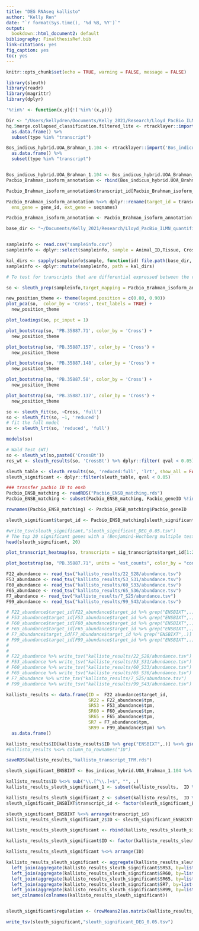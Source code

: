 ```yaml
---
title: "DEG RNAseq kallisto"
author: "Kelly Ren"
date: "`r format(Sys.time(), '%d %B, %Y')`"
output:
  bookdown::html_document2: default
bibliography: FinalthesisRef.bib
link-citations: yes
fig_caption: yes
toc: yes
---
```


```r
knitr::opts_chunk$set(echo = TRUE, warning = FALSE, message = FALSE)
```

```r
library(sleuth)
library(readr)
library(magrittr)
library(dplyr)

'%!in%' <- function(x,y){!('%in%'(x,y))}
```

```r
Dir <- "/Users/kellydren/Documents/Kelly_2021/Research/Lloyd_PacBio_ILMN_quantification/Raw_data/map_to_brahman/post-SQANTI-filter/"
hq.5merge.collapsed_classification.filtered_lite <- rtracklayer::import(file.path(Dir,"hq.5merge.collapsed_classification.filtered_lite.gtf")) %>% 
  as.data.frame() %>% 
  subset(type %in% "transcript")

Bos_indicus_hybrid.UOA_Brahman_1.104 <- rtracklayer::import('Bos_indicus_hybrid.UOA_Brahman_1.104.gtf') %>% 
  as.data.frame() %>% 
  subset(type %in% "transcript")


Bos_indicus_hybrid.UOA_Brahman_1.104 <- Bos_indicus_hybrid.UOA_Brahman_1.104[,colnames(hq.5merge.collapsed_classification.filtered_lite)]
Pacbio_Brahman_isoform_annotation <- rbind(Bos_indicus_hybrid.UOA_Brahman_1.104,hq.5merge.collapsed_classification.filtered_lite)

Pacbio_Brahman_isoform_annotation$transcript_id[Pacbio_Brahman_isoform_annotation$transcript_id %>% grep("ENSBIXT",.)] <- paste0(Pacbio_Brahman_isoform_annotation$transcript_id[Pacbio_Brahman_isoform_annotation$transcript_id %>% grep("ENSBIXT",.)],".1")
```


```r
Pacbio_Brahman_isoform_annotation %<>% dplyr::rename(target_id = transcript_id,
  ens_gene = gene_id, ext_gene = seqnames)

Pacbio_Brahman_isoform_annotation <- Pacbio_Brahman_isoform_annotation[,c("target_id","ens_gene","type","ext_gene")]
```


```r
base_dir <- "~/Documents/Kelly_2021/Research/Lloyd_PacBio_ILMN_quantification/Lloyd_RNAseq_cattle_R/kallisto_results"


sampleinfo <- read.csv("sampleinfo.csv")
sampleinfo <- dplyr::select(sampleinfo, sample = Animal_ID,Tissue, Cross)

kal_dirs <- sapply(sampleinfo$sample, function(id) file.path(base_dir, id, "abundance.h5"))
sampleinfo <- dplyr::mutate(sampleinfo, path = kal_dirs)

# To test for transcripts that are differential expressed between the conditions, sleuth performs a second fit to a “reduced” model that presumes abundances are equal in the *two conditions*. To identify differential expressed transcripts sleuth will then identify transcripts with a significantly better fit with the “full” model.

so <- sleuth_prep(sampleinfo,target_mapping = Pacbio_Brahman_isoform_annotation, aggregation_column = 'ens_gene', extra_bootstrap_summary = TRUE, ~Cross)

new_position_theme <- theme(legend.position = c(0.80, 0.90))
plot_pca(so,  color_by = 'Cross', text_labels = TRUE) +
  new_position_theme

plot_loadings(so, pc_input = 1)
```

```r
plot_bootstrap(so, 'PB.35887.71', color_by = 'Cross') +
  new_position_theme
```
```r
plot_bootstrap(so, 'PB.35887.157', color_by = 'Cross') +
  new_position_theme
```
```r
plot_bootstrap(so, 'PB.35887.148', color_by = 'Cross') +
  new_position_theme
```
```r
plot_bootstrap(so, 'PB.35887.58', color_by = 'Cross') +
  new_position_theme
```

```r
plot_bootstrap(so, 'PB.35887.137', color_by = 'Cross') +
  new_position_theme
```


```r
so <- sleuth_fit(so, ~Cross, 'full')
so <- sleuth_fit(so, ~1, 'reduced')
# fit the full model
so <- sleuth_lrt(so, 'reduced', 'full')

models(so)
```

```r
# Wald Test (WT) 
so <- sleuth_wt(so,paste0('CrossBt'))
res_wt <- sleuth_results(so, 'CrossBt') %>% dplyr::filter( qval < 0.05)
```

```r
sleuth_table <- sleuth_results(so, 'reduced:full', 'lrt', show_all = FALSE)
sleuth_significant <- dplyr::filter(sleuth_table, qval < 0.05)
```


```r
### transfer pacbio ID to ensb
Pacbio_ENSB_matching <- readRDS("Pacbio_ENSB_matching.rds") 
Pacbio_ENSB_matching <- subset(Pacbio_ENSB_matching, Pacbio_geneID %!in% Pacbio_ENSB_matching$Pacbio_geneID[duplicated(Pacbio_ENSB_matching$Pacbio_geneID)]) %>% arrange(Pacbio_geneID)

rownames(Pacbio_ENSB_matching) <- Pacbio_ENSB_matching$Pacbio_geneID

sleuth_significant$target_id <- Pacbio_ENSB_matching[sleuth_significant$target_id,]$associated_gene

#write_tsv(sleuth_significant,"sleuth_significant_DEG_0.05.tsv")
# The top 20 significant genes with a (Benjamini-Hochberg multiple testing corrected) q-value <= 0.05.
head(sleuth_significant, 20)
```
```r
plot_transcript_heatmap(so, transcripts = sig_transcripts$target_id[1:20])
```

```r
plot_bootstrap(so, "PB.35887.71", units = "est_counts", color_by = "condition")
```


```r
F22_abundance <- read_tsv("kallisto_results/22_S28/abundance.tsv")
F53_abundance <- read_tsv("kallisto_results/53_S31/abundance.tsv")
F60_abundance <- read_tsv("kallisto_results/60_S33/abundance.tsv")
F65_abundance <- read_tsv("kallisto_results/65_S36/abundance.tsv")
F7_abundance <- read_tsv("kallisto_results/7_S25/abundance.tsv")
F99_abundance <- read_tsv("kallisto_results/99_S43/abundance.tsv")
```

```r
# F22_abundance$target_id[F22_abundance$target_id %>% grep("ENSBIXT",.)] %<>% gsub("\\..*","",.)
# F53_abundance$target_id[F53_abundance$target_id %>% grep("ENSBIXT",.)] %<>% gsub("\\..*","",.)
# F60_abundance$target_id[F60_abundance$target_id %>% grep("ENSBIXT",.)] %<>% gsub("\\..*","",.)
# F65_abundance$target_id[F65_abundance$target_id %>% grep("ENSBIXT",.)] %<>% gsub("\\..*","",.)
# F7_abundance$target_id[F7_abundance$target_id %>% grep("ENSBIXT",.)] %<>% gsub("\\..*","",.)
# F99_abundance$target_id[F99_abundance$target_id %>% grep("ENSBIXT",.)] %<>% gsub("\\..*","",.)
# 
# 
# F22_abundance %>% write_tsv("kallisto_results/22_S28/abundance.tsv")
# F53_abundance %>% write_tsv("kallisto_results/53_S31/abundance.tsv")
# F60_abundance %>% write_tsv("kallisto_results/60_S33/abundance.tsv")
# F65_abundance %>% write_tsv("kallisto_results/65_S36/abundance.tsv")
# F7_abundance %>% write_tsv("kallisto_results/7_S25/abundance.tsv")
# F99_abundance %>% write_tsv("kallisto_results/99_S43/abundance.tsv")
```


```r
kallisto_results <- data.frame(ID =  F22_abundance$target_id,
                               SR22 = F22_abundance$tpm,
                               SR53 = F53_abundance$tpm,
                               SR60 = F60_abundance$tpm,
                               SR65 = F65_abundance$tpm,
                               SR7 = F7_abundance$tpm,
                               SR99 = F99_abundance$tpm) %>%
  as.data.frame()

kallisto_results$ID[kallisto_results$ID %>% grep("ENSBIXT",.)] %<>% gsub("\\..*","",.)
#kallisto_results %<>% column_to_rownames("ID")

saveRDS(kallisto_results,"kallisto_transcript_TPM.rds")
```

```r
sleuth_significant_ENSBIXT <- Bos_indicus_hybrid.UOA_Brahman_1.104 %>% subset(gene_id %in% sleuth_significant$target_id[!sleuth_significant$target_id %in% kallisto_results$ID])
```

```r
kallisto_results$ID %<>% sub("\\.[^\\.]+$", "", .)
kallisto_results_sleuth_significant_1 <- subset(kallisto_results,  ID %in% sleuth_significant$target_id)
```


```r
kallisto_results_sleuth_significant_2 <- subset(kallisto_results,  ID %in% sleuth_significant_ENSBIXT$transcript_id) 
sleuth_significant_ENSBIXT$transcript_id <- factor(sleuth_significant_ENSBIXT$transcript_id, levels = kallisto_results_sleuth_significant_2$ID)

sleuth_significant_ENSBIXT %<>% arrange(transcript_id)
kallisto_results_sleuth_significant_2$ID <- sleuth_significant_ENSBIXT$gene_id
```
```r
kallisto_results_sleuth_significant <- rbind(kallisto_results_sleuth_significant_1, kallisto_results_sleuth_significant_2)
```

```r
kallisto_results_sleuth_significant$ID <- factor(kallisto_results_sleuth_significant$ID,levels = sleuth_significant$target_id)

kallisto_results_sleuth_significant %<>% arrange(ID)

kallisto_results_sleuth_significant <- aggregate(kallisto_results_sleuth_significant$SR22, by=list(Category=kallisto_results_sleuth_significant$ID), FUN=sum) %>%
  left_join(aggregate(kallisto_results_sleuth_significant$SR53, by=list(Category=kallisto_results_sleuth_significant$ID), FUN=sum), by = "Category")%>%
  left_join(aggregate(kallisto_results_sleuth_significant$SR60, by=list(Category=kallisto_results_sleuth_significant$ID), FUN=sum), by = "Category")%>%
  left_join(aggregate(kallisto_results_sleuth_significant$SR65, by=list(Category=kallisto_results_sleuth_significant$ID), FUN=sum), by = "Category")%>%  
  left_join(aggregate(kallisto_results_sleuth_significant$SR7, by=list(Category=kallisto_results_sleuth_significant$ID), FUN=sum), by = "Category")%>%
  left_join(aggregate(kallisto_results_sleuth_significant$SR99, by=list(Category=kallisto_results_sleuth_significant$ID), FUN=sum), by = "Category") %>%
  set_colnames(colnames(kallisto_results_sleuth_significant))


sleuth_significant$regulation <- (rowMeans2(as.matrix(kallisto_results_sleuth_significant[,c(3,4,6)])) - rowMeans2(as.matrix(kallisto_results_sleuth_significant[,c(2,5,7)]))) > 0

write_tsv(sleuth_significant,"sleuth_significant_DEG_0.05.tsv")

```


